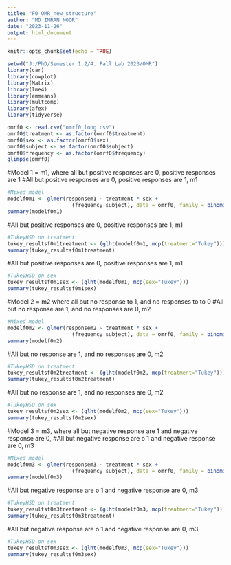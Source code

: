 ```yaml
---
title: "F0_OMR_new_structure"
author: "MD IMRAN NOOR"
date: "2023-11-26"
output: html_document
---
```


```r
knitr::opts_chunk$set(echo = TRUE)
```

```r
setwd("J:/PhD/Semester 1.2/4. Fall Lab 2023/OMR")
library(car)
library(cowplot)
library(Matrix)
library(lme4)
library(emmeans)
library(multcomp)
library(afex)
library(tidyverse)
```

```r
omrf0 <- read.csv("omrf0_long.csv")
omrf0$treatment <- as.factor(omrf0$treatment)
omrf0$sex <- as.factor(omrf0$sex)
omrf0$subject <- as.factor(omrf0$subject)
omrf0$frequency <- as.factor(omrf0$frequency)
glimpse(omrf0)
```
###############################################################
#Model 1 = m1, where all but positive responses are 0, positive responses are 1
#All but positive responses are 0, positive responses are 1, m1
```r
#Mixed model
modelf0m1 <- glmer(responsem1 ~ treatment * sex + 
                     (frequency|subject), data = omrf0, family = binomial(link = "logit"))
summary(modelf0m1)
```
#All but positive responses are 0, positive responses are 1, m1
```r
#TukeyHSD on treatment
tukey_resultsf0m1treatment <- (glht(modelf0m1, mcp(treatment="Tukey")))
summary(tukey_resultsf0m1treatment)
```
#All but positive responses are 0, positive responses are 1, m1
```r
#TukeyHSD on sex
tukey_resultsf0m1sex <- (glht(modelf0m1, mcp(sex="Tukey")))
summary(tukey_resultsf0m1sex)
```
###############################################################
#Model 2 = m2 where all but no response to 1, and no responses to to 0
#All but no response are 1, and no responses are 0, m2
```r
#Mixed model 
modelf0m2 <- glmer(responsem2 ~ treatment * sex + 
                     (frequency|subject), data = omrf0, family = binomial(link = "logit"))
summary(modelf0m2)
```
#All but no response are 1, and no responses are 0, m2
```r
#TukeyHSD on treatment
tukey_resultsf0m2treatment <- (glht(modelf0m2, mcp(treatment="Tukey")))
summary(tukey_resultsf0m2treatment)
```
#All but no response are 1, and no responses are 0, m2
```r
#TukeyHSD on sex
tukey_resultsf0m2sex <- (glht(modelf0m2, mcp(sex="Tukey")))
summary(tukey_resultsf0m2sex)
```
###############################################################
#Model 3 = m3, where all but negative response are 1 and negative response are 0,
#All but negative response are o 1 and negative response are 0, m3
```r
#Mixed model
modelf0m3 <- glmer(responsem3 ~ treatment * sex + 
                     (frequency|subject), data = omrf0, family = binomial(link = "logit"))
summary(modelf0m3)
```
#All but negative response are o 1 and negative response are 0, m3
```r
#TukeyHSD on treatment
tukey_resultsf0m3treatment <- (glht(modelf0m3, mcp(treatment="Tukey")))
summary(tukey_resultsf0m3treatment)
```
#All but negative response are o 1 and negative response are 0, m3
```r
#TukeyHSD on sex
tukey_resultsf0m3sex <- (glht(modelf0m3, mcp(sex="Tukey")))
summary(tukey_resultsf0m3sex)
```

